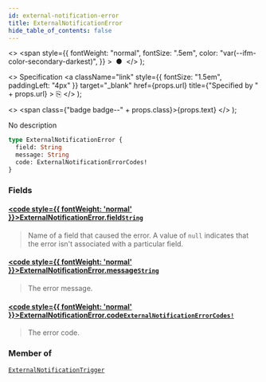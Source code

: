 ```yaml
---
id: external-notification-error
title: ExternalNotificationError
hide_table_of_contents: false
---
```


  <>
    <span
      style={{
        fontWeight: "normal",
        fontSize: ".5em",
        color: "var(--ifm-color-secondary-darkest)",
      }}
    >
      &nbsp;●&nbsp;
    </span>
  </>
);

  <>
    Specification
    <a
      className="link"
      style={{ fontSize: "1.5em", paddingLeft: "4px" }}
      target="\_blank"
      href={props.url}
      title={"Specified by " + props.url}
    >
      ⎘
    </a>
  </>
);

  <>
    <span class={"badge badge--" + props.class}>{props.text}</span>
  </>
);

No description

```graphql
type ExternalNotificationError {
  field: String
  message: String
  code: ExternalNotificationErrorCodes!
}
```

### Fields

#### [<code style={{ fontWeight: 'normal' }}>ExternalNotificationError.<b>field</b></code>](#)<Bullet />[`String`](../../api-reference/scalars/string) <Badge class="secondary" text="scalar"/>

> Name of a field that caused the error. A value of `null` indicates that the error isn't associated with a particular field.

#### [<code style={{ fontWeight: 'normal' }}>ExternalNotificationError.<b>message</b></code>](#)<Bullet />[`String`](../../api-reference/scalars/string) <Badge class="secondary" text="scalar"/>

> The error message.

#### [<code style={{ fontWeight: 'normal' }}>ExternalNotificationError.<b>code</b></code>](#)<Bullet />[`ExternalNotificationErrorCodes!`](../../api-reference/enums/external-notification-error-codes) <Badge class="secondary" text="non-null"/> <Badge class="secondary" text="enum"/>

> The error code.

### Member of

[`ExternalNotificationTrigger`](../../api-reference/objects/external-notification-trigger) <Badge class="secondary" text="object"/>
